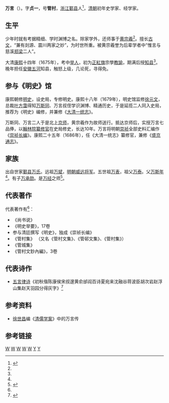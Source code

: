 '''万言'''（{{bd|1637年||1705年|}}）。字'''贞一'''，号'''管村'''，[[浙江|浙江]][[鄞县|鄞县]]人<ref name="wan yan">{{cite web |url=http://archive.ihp.sinica.edu.tw/ttscgi/ttsquery?0:0:mctauac:TM%3D%B8U%A8%A5 |title=(明–清)萬言 |publisher=中研院历史语言研究所明清档案 |access-date=2014-06-03 |archive-date=2019-02-18 |archive-url=https://web.archive.org/web/20190218182621/http://archive.ihp.sinica.edu.tw/ttscgi/ttsquery?0:0:mctauac:TM%3D%B8U%A8%A5 |dead-url=no }}</ref>，[[清朝|清朝]]初年史学家、经学家。

==生平==
少年时就有考据精细、学时渊博之名。除家学外，还师事于[[黄宗羲|黄宗羲]]<ref name="wan yan"/>。擅长[[古文|古文]]，“兼有剡源、震川两家之妙”，为时世所重。被黄宗羲誉为后辈学者中“惟言与慈溪[[郑梁|郑梁]]二人”。

大清[[康熙|康熙]]十四年（1675年），考中[[举人|举人]]，初为[[正紅旗|正紅旗]]宗學[[教諭|教諭]]，期满后授[[知县|知县]]<ref name="wan yan"/>。晚年担任[[安徽|安徽]][[五河|五河]]知县，触怒上级，几论死，寻得免。

==参与《明史》馆== 
康熙朝修[[明史|明史]]，设史局，专修明史。康熙十八年（1679年），明史馆监修[[徐元文|徐元文]]，总裁[[叶方霭|叶方霭]]得知[[万斯同|万斯同]]、万言叔侄学识渊博、精通历史，于是延揽二人同入史局，推荐为《明史》编修，并兼修《[[大清一统志|大清一统志]]》。

万斯同、万言二人于是北上[[京师|京师]]，黄宗羲作为故师送行。抵达京师后，实授万言七品俸，以[[翰林院|翰林院]][[编修|纂修官]]在史局修史，长达10年。万言将明朝[[崇祯|崇祯]]全部史料汇编作《[[崇祯长编|崇祯长编]]》。康熙二十五年（1686年），任《大清一统志》纂修官，兼修《[[盛京通志|盛京通志]]》。

== 家族 ==
出自世家[[鄞县万氏|鄞县万氏]]。远祖[[万斌|万斌]]，[[明朝|明朝]][[威远将军|威远将军]]。五世祖[[万表|万表]]，祖父[[万泰|万泰]]。父[[万斯年|万斯年]]<ref name="wan yan"/>。有子[[万承勋|万承勋]]。是[[万经|万经]]之师<ref>{{cite web|url=http://www.zjda.gov.cn/dadb/tszt/mrcd/201209/t20120912_149350.htm|title=万经|publisher=浙江档案网|deadurl=yes|archiveurl=https://web.archive.org/web/20140606215244/http://www.zjda.gov.cn/dadb/tszt/mrcd/201209/t20120912_149350.htm|archivedate=2014年6月6日|df=|accessdate=2014年6月3日}}</ref>。

==代表著作==
代表著作有<ref name="wan yan"/>：
* 《尚书说》
* 《明史举要》，17卷
* 参与清廷撰写《明史》，独成《崇祯长编》
* 《管村集》 （又名《管村文集》、《管邨文集》、《管村集》）
*《管城集》
* 《管村文鈔內編》，3卷 

==代表诗作==
* [[五言律诗|五言律诗]]《初秋偕陈康侯宋叔邃黄俞邰阎百诗夏宛来沈融谷蒋波臣胡次岩赵浮山集赵天羽园分得灰字》<ref>{{cite web |url=http://sou-yun.com/PoemIndex.aspx?dynasty=Qing&author=%E4%B8%87%E8%A8%80&lang=t |title=万言 |publisher=搜韵 |accessdate=2014-06-03 |archive-date=2014-06-06 |archive-url=https://web.archive.org/web/20140606235433/http://sou-yun.com/PoemIndex.aspx?dynasty=Qing&author=%E4%B8%87%E8%A8%80&lang=t |dead-url=no }}</ref>

==参考资料==
* [[徐世昌|徐世昌]]编《[[清儒学案|清儒学案]]》中的万言传

==参考链接==
{{reflist|2}}

[[Category:1637年出生|W]]
[[Category:1705年逝世|W]]
[[Category:鄞县人|W]]
[[Category:清朝经学家|W]]
[[Category:清朝历史学家|W]]
[[Category:鄞县万氏|Y]]
[[Category:二万学派|Y]]